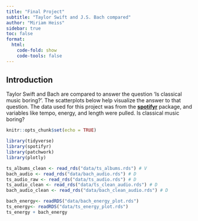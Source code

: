 ```yaml
---
title: "Final Project"
subtitle: "Taylor Swift and J.S. Bach compared"
author: "Miriam Heiss"
sidebar: true
toc: false
format:
  html:
    code-fold: show
    code-tools: false
---
```


## Introduction

Taylor Swift and Bach are compared to answer the question 'Is classical music boring?'. The scatterplots below help visualize the answer to that question. The data used for this project was from the [**spotifyr**](lhttps://www.rcharlie.com/spotifyr/) package, and variables like tempo, energy, and length were pulled. Is classical music boring?

```r
knitr::opts_chunk$set(echo = TRUE)
```

```r
library(tidyverse)
library(spotifyr)
library(patchwork)
library(plotly)
```

```r
ts_albums_clean <- read_rds("data/ts_albums.rds") # V
bach_audio <- read_rds("data/bach_audio.rds") # D
ts_audio_raw <- read_rds("data/ts_audio.rds") # D
ts_audio_clean <- read_rds("data/ts_clean_audio.rds") # D
bach_audio_clean <- read_rds("data/bach_clean_audio.rds") # D
```

::: {.column-page-inset}

```r
bach_energy<- readRDS("data/bach_energy_plot.rds")
ts_energy<- readRDS("data/ts_energy_plot.rds")
ts_energy + bach_energy
```
:::






